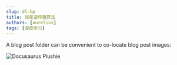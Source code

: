 ```yaml
---
slug: dl-bp
title: 误差逆传播算法
authors: [aurelius]
tags: [深度学习]
---
```


A blog post folder can be convenient to co-locate blog post images:

![Docusaurus Plushie](./bp-banner.jpg)
